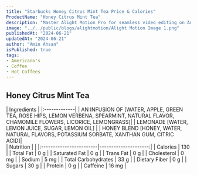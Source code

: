 ```yaml
---
title: "Starbucks Honey Citrus Mint Tea Price & Calories"
ProductName: "Honey Citrus Mint Tea"
description: "Master Alight Motion Pro for seamless video editing on Android, iOS, and Tablets with our ultimate guide, unlocking advanced features and elevating your skills in 2024!"
image: "../../public/blogs/alightmotion/Alight Motion Image 1.png"
publishedAt: "2024-06-21"
updatedAt: "2024-06-21"
author: "Amin Ahsan"
isPublished: true
tags:
- Americano's
- Coffee
- Hot Coffees   
---
```


 
## Honey Citrus Mint Tea 
  
<div className="tables-container">
  <div className="table-wrapper">
    | Ingredients  |  
    |:-------------|
    | AN INFUSION OF [WATER, APPLE, GREEN TEA, ROSE HIPS, LEMON VERBENA, SPEARMINT, NATURAL FLAVOR, CHAMOMILE FLOWERS, LICORICE, LEMONGRASS]|
    | LEMONADE [WATER, LEMON JUICE, SUGAR, LEMON OIL]       |
    | HONEY BLEND [HONEY, WATER, NATURAL FLAVORS, POTASSIUM SORBATE, XANTHAN GUM, CITRIC ACID]|
  </div>
  <div className="table-wrapper">
    | Nutrition               |                      |  
    |:------------------------|---------------------:|
    | Calories                | 130                  |
    | Total Fat               | 0 g                  |
    | Saturated Fat           | 0 g                  |
    | Trans Fat               | 0 g                  |
    | Cholesterol             | 0 mg                 |
    | Sodium                  | 5 mg                 |
    | Total Carbohydrates     | 33 g                 |
    | Dietary Fiber           | 0 g                  |
    | Sugars                  | 30 g                 |
    | Protein                 | 0 g                  |
    | Caffeine                | 16 mg                |
  </div>
</div>
<style jsx>{`
  .tables-container {
    display: flex;
    flex-direction: row;
    gap: 30px;
  }
  .table-wrapper {
    width: 500px; /* Adjust as needed */
  }
  @media (max-width: 768px) {
    .tables-container {
      flex-direction: column;
      gap: 0px; /* Adjust as needed */
    }
    .table-wrapper {
      width: 100%; /* Adjust as needed */
    }
  }
`}</style>
